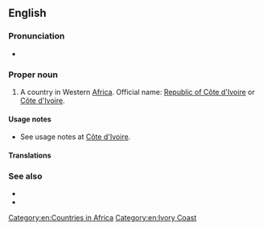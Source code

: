 ==English==
{{wikipedia}}

===Pronunciation===
* {{audio|En-us-Ivory Coast.ogg|Audio (US)|lang=en}}

===Proper noun===
{{en-proper noun|head=[[ivory|Ivory]] [[coast|Coast]]}}

# {{senseid|en|Q1008}}A country in Western [[Africa]]. Official name: [[Republic of Côte d'Ivoire]] or [[Côte d'Ivoire]].

====Usage notes====
* See usage notes at [[Côte d'Ivoire]].

====Translations====
{{trans-see|id=Q1008|Côte d'Ivoire}}

===See also===
* {{l|en|Appendix:Countries of the world|Countries of the world}}
* {{l|en|Côte d'Ivoire}}<!--semi-anglicised variant without the 'ô'-->

[[Category:en:Countries in Africa]]
[[Category:en:Ivory Coast]]